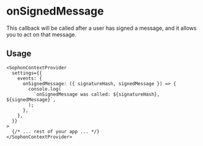 
<EyeBrown label="Events" />

# onSignedMessage

This callback will be called after a user has signed a message, and it allows you to act on that message.

## Usage

```tsx
<SophonContextProvider
  settings={{
    events: {
      onSignedMessage: ({ signatureHash, signedMessage }) => {
        console.log(
          `onSignedMessage was called: ${signatureHash}, ${signedMessage}`,
        );
      },
    },
  }}
>
  {/* ... rest of your app ... */}
</SophonContextProvider>
```
